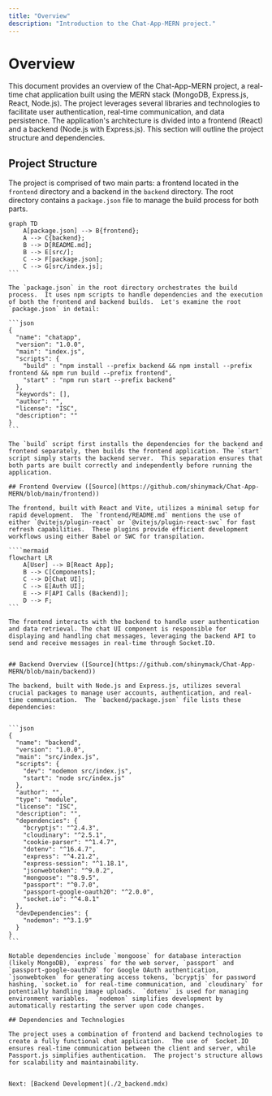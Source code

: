 ```yaml
---
title: "Overview"
description: "Introduction to the Chat-App-MERN project."
---
```


# Overview

<TOC />

This document provides an overview of the Chat-App-MERN project, a real-time chat application built using the MERN stack (MongoDB, Express.js, React, Node.js).  The project leverages several libraries and technologies to facilitate user authentication, real-time communication, and data persistence. The application's architecture is divided into a frontend (React) and a backend (Node.js with Express.js).  This section will outline the project structure and dependencies.

## Project Structure

The project is comprised of two main parts: a frontend located in the `frontend` directory and a backend in the `backend` directory.  The root directory contains a `package.json` file to manage the build process for both parts.

````mermaid
graph TD
    A[package.json] --> B{frontend};
    A --> C{backend};
    B --> D[README.md];
    B --> E[src/];
    C --> F[package.json];
    C --> G[src/index.js];
```

The `package.json` in the root directory orchestrates the build process.  It uses npm scripts to handle dependencies and the execution of both the frontend and backend builds.  Let's examine the root `package.json` in detail:

```json
{
  "name": "chatapp",
  "version": "1.0.0",
  "main": "index.js",
  "scripts": {
    "build" : "npm install --prefix backend && npm install --prefix frontend && npm run build --prefix frontend",
    "start" : "npm run start --prefix backend"
  },
  "keywords": [],
  "author": "",
  "license": "ISC",
  "description": ""
}
```

The `build` script first installs the dependencies for the backend and frontend separately, then builds the frontend application. The `start` script simply starts the backend server.  This separation ensures that both parts are built correctly and independently before running the application.

## Frontend Overview ([Source](https://github.com/shinymack/Chat-App-MERN/blob/main/frontend))

The frontend, built with React and Vite, utilizes a minimal setup for rapid development.  The `frontend/README.md` mentions the use of either `@vitejs/plugin-react` or `@vitejs/plugin-react-swc` for fast refresh capabilities.  These plugins provide efficient development workflows using either Babel or SWC for transpilation.

````mermaid
flowchart LR
    A[User] --> B[React App];
    B --> C[Components];
    C --> D[Chat UI];
    C --> E[Auth UI];
    E --> F[API Calls (Backend)];
    D --> F;
```

The frontend interacts with the backend to handle user authentication and data retrieval. The chat UI component is responsible for displaying and handling chat messages, leveraging the backend API to send and receive messages in real-time through Socket.IO.


## Backend Overview ([Source](https://github.com/shinymack/Chat-App-MERN/blob/main/backend))

The backend, built with Node.js and Express.js, utilizes several crucial packages to manage user accounts, authentication, and real-time communication.  The `backend/package.json` file lists these dependencies:


```json
{
  "name": "backend",
  "version": "1.0.0",
  "main": "src/index.js",
  "scripts": {
    "dev": "nodemon src/index.js",
    "start": "node src/index.js"
  },
  "author": "",
  "type": "module",
  "license": "ISC",
  "description": "",
  "dependencies": {
    "bcryptjs": "^2.4.3",
    "cloudinary": "^2.5.1",
    "cookie-parser": "^1.4.7",
    "dotenv": "^16.4.7",
    "express": "^4.21.2",
    "express-session": "^1.18.1",
    "jsonwebtoken": "^9.0.2",
    "mongoose": "^8.9.5",
    "passport": "^0.7.0",
    "passport-google-oauth20": "^2.0.0",
    "socket.io": "^4.8.1"
  },
  "devDependencies": {
    "nodemon": "^3.1.9"
  }
}
```

Notable dependencies include `mongoose` for database interaction (likely MongoDB), `express` for the web server, `passport` and `passport-google-oauth20` for Google OAuth authentication, `jsonwebtoken` for generating access tokens, `bcryptjs` for password hashing, `socket.io` for real-time communication, and `cloudinary` for potentially handling image uploads.  `dotenv` is used for managing environment variables.  `nodemon` simplifies development by automatically restarting the server upon code changes.

## Dependencies and Technologies

The project uses a combination of frontend and backend technologies to create a fully functional chat application.  The use of  Socket.IO ensures real-time communication between the client and server, while Passport.js simplifies authentication.  The project's structure allows for scalability and maintainability.


Next: [Backend Development](./2_backend.mdx)